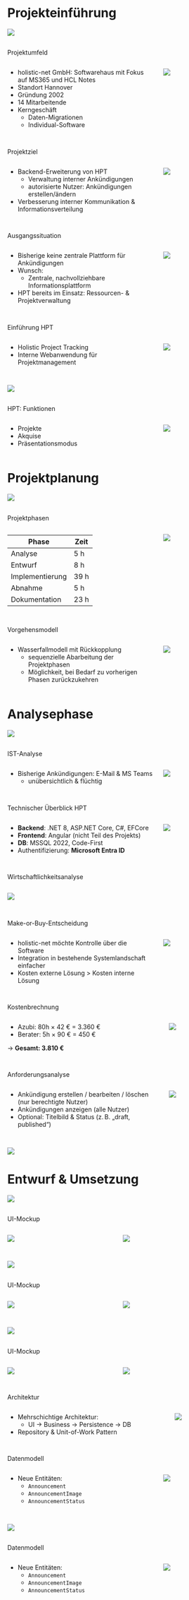 # Projekteinführung {auto-animate=true}
:::{.center}
![](./images/title-svgs/einfuehrung.svg)
:::

## {auto-animate=true}
:::{.subheader}
Projektumfeld
:::

:::: {.columns}
:::{.column width="40%" .incremental}
- holistic-net GmbH: Softwarehaus mit Fokus auf MS365 und HCL Notes
- Standort Hannover
- Gründung 2002
- 14 Mitarbeitende
- Kerngeschäft
  - Daten-Migrationen
  - Individual-Software
:::

:::{.column .r-stretch .center}
![](./images/title-svgs/meetTheTeam.svg)
:::
::::

## {auto-animate=true}
:::{.subheader}
Projektziel
:::

:::: {.columns}
:::{.column width="40%" .incremental}
- Backend-Erweiterung von HPT
  - Verwaltung interner Ankündigungen
  - autorisierte Nutzer: Ankündigungen erstellen/ändern
- Verbesserung interner Kommunikation & Informationsverteilung
:::

:::{.column .r-stretch .center .secure-layout}
![](./images/title-svgs/ziel.svg)
:::
::::

## {auto-animate=true}
:::{.subheader}
Ausgangssituation
:::

:::: {.columns}
:::{.column width="40%" .incremental}
- Bisherige keine zentrale Plattform für Ankündigungen
- Wunsch: 
  - Zentrale, nachvollziehbare Informationsplattform
- HPT bereits im Einsatz: Ressourcen- & Projektverwaltung
:::

:::{.column .r-stretch .center}
![](./images/title-svgs/ausgangssituation.svg)
:::
::::

## {auto-animate=true}
:::{.subheader}
Einführung HPT
:::

:::: {.columns}
:::{.column width="40%" .incremental}
- Holistic Project Tracking
- Interne Webanwendung für Projektmanagement
:::

:::{.column .r-stretch .center}
![](./images/hpt-fe/HPT_Main.png)
:::
::::

## {auto-animate=true .center}
![](./images/hpt-fe/HPT_Main.png)

## {auto-animate=true}
:::{.subheader}
HPT: Funktionen
:::

:::: {.columns}
:::{.column width="40%" .incremental}
- Projekte
- Akquise
- Präsentationsmodus
:::

:::{.column .r-stretch .center}
![](./images/hpt-fe/HPT_Main.png)
:::
::::

# Projektplanung {.center auto-animate=true}
:::{.center}
![](./images/title-svgs/undraw_scrum-board_uqku.svg)
:::

## {auto-animate=true}
:::{.subheader}
Projektphasen
:::

:::: {.columns}
:::{.column width="40%" .incremental}
| Phase            | Zeit |
|------------------|------|
| Analyse          | 5 h  |
| Entwurf          | 8 h  |
| Implementierung  | 39 h |
| Abnahme          | 5 h  |
| Dokumentation    | 23 h |
:::
<!-- GANTT-Diagramm einfügen -->

:::{.column .r-stretch .center}
![](./images/title-svgs/undraw_scrum-board_uqku.svg)
:::
::::

## {auto-animate=true}
:::{.subheader}
Vorgehensmodell
:::

:::: {.columns}
:::{.column width="40%" .incremental}
- Wasserfallmodell mit Rückkopplung
  - sequenzielle Abarbeitung der Projektphasen
  - Möglichkeit, bei Bedarf zu vorherigen Phasen zurückzukehren
:::

:::{.column .r-stretch .center}
![](./images/title-svgs/undraw_product-iteration_r2wg.svg)
:::
::::

# Analysephase {.center auto-animate=true}
:::{.center}
![](./images/title-svgs/analyse.svg)
:::

## {auto-animate=true}
:::{.subheader}
IST-Analyse
:::

:::: {.columns}
:::{.column width="40%" .incremental}
- Bisherige Ankündigungen: E-Mail & MS Teams
  - unübersichtlich & flüchtig
:::

:::{.column .r-stretch .center}
![](./images/title-svgs/analyse.svg)
:::
::::

## {auto-animate=true}
:::{.subheader}
Technischer Überblick HPT
:::

:::: {.columns}
:::{.column width="40%" .incremental}
- **Backend**: .NET 8, ASP.NET Core, C#, EFCore
- **Frontend**: Angular (nicht Teil des Projekts)
- **DB**: MSSQL 2022, Code-First
- Authentifizierung: **Microsoft Entra ID**
:::

:::{.column .r-stretch .center}
![](./images/title-svgs/analyse.svg)
:::
::::

## {auto-animate=true}
:::{.subheader}
Wirtschaftlichkeitsanalyse
:::

:::{.column .r-stretch .center}
![](./images/title-svgs/finance.svg)
:::

## {auto-animate=true}
:::{.subheader}
Make-or-Buy-Entscheidung
:::

:::: {.columns}
:::{.column width="40%" .incremental}
- holistic-net möchte Kontrolle über die Software
- Integration in bestehende Systemlandschaft einfacher
- Kosten externe Lösung > Kosten interne Lösung
:::

:::{.column .r-stretch .center}
![](./images/title-svgs/finance.svg)
:::
::::

## {auto-animate=true}
:::{.subheader}
Kostenbrechnung
:::

:::: {.columns}
:::{.column width="45%" .incremental}
- Azubi: 80h × 42 € = 3.360 €
- Berater: 5h × 90 € = 450 €

:::{.center .fragment}
&rarr; **Gesamt: 3.810 €**
:::
:::

:::{.column .r-stretch .center}
![](./images/title-svgs/undraw_calculator_21hp.svg)
:::
::::

## {auto-animate=true}
:::{.subheader}
Anforderungsanalyse
:::

:::: {.columns}
:::{.column width="45%" .incremental}
- Ankündigung erstellen / bearbeiten / löschen (nur berechtigte Nutzer)
- Ankündigungen anzeigen (alle Nutzer)
- Optional: Titelbild & Status (z. B. „draft, published“)

:::

:::{.column .r-stretch .center}
![](./images/diagramme/usecase_puml.png)
:::
::::

## {auto-animate=true .center}

:::{.r-stretch}
![](./images/diagramme/usecase_puml.png)
:::

# Entwurf & Umsetzung {.center auto-animate=true}
:::{.center}
![](./images/title-svgs/.svg)
:::

## {auto-animate=true}
:::{.subheader}
UI-Mockup
:::

:::: {.columns}
:::{.column .r-stretch .center}
![](./images/hpt-fe/hpt-mockup/Mockup_ItemsView.png)
:::
:::{.column .r-stretch .center}
![](./images/hpt-fe/hpt-mockup/Mockup_EditView.png)
:::
::::

## {auto-animate=true .center .r-stretch}

![](./images/hpt-fe/hpt-mockup/Mockup_ItemsView.png)

## {auto-animate=true}
:::{.subheader}
UI-Mockup
:::

:::: {.columns}
:::{.column .r-stretch .center}
![](./images/hpt-fe/hpt-mockup/Mockup_ItemsView.png)
:::
:::{.column .r-stretch .center}
![](./images/hpt-fe/hpt-mockup/Mockup_EditView.png)
:::
::::

## {auto-animate=true .center .r-stretch}

![](./images/hpt-fe/hpt-mockup/Mockup_EditView.png)

## {auto-animate=true}
:::{.subheader}
UI-Mockup
:::

:::: {.columns}
:::{.column .r-stretch .center}
![](./images/hpt-fe/hpt-mockup/Mockup_ItemsView.png)
:::
:::{.column .r-stretch .center}
![](./images/hpt-fe/hpt-mockup/Mockup_EditView.png)
:::
::::

## {auto-animate=true}
:::{.subheader}
Architektur
:::

:::: {.columns}
:::{.column width="50%" .incremental}
- Mehrschichtige Architektur: 
  - UI → Business → Persistence → DB
- Repository & Unit-of-Work Pattern
:::

:::{.column .r-stretch .center}
![](./images/diagramme/architektur.png)
:::
::::

## {auto-animate=true}
:::{.subheader}
Datenmodell
:::

:::: {.columns}
:::{.column width="40%" .incremental}
- Neue Entitäten:
  - `Announcement`
  - `AnnouncementImage`
  - `AnnouncementStatus`
:::

:::{.column .r-stretch .center}
![](./images/diagramme/ERM.png)
:::
::::

## {auto-animate=true .center}

![](./images/diagramme/ERM.png)

## {auto-animate=true}
:::{.subheader}
Datenmodell
:::

:::: {.columns}
:::{.column width="40%" .incremental}
- Neue Entitäten:
  - `Announcement`
  - `AnnouncementImage`
  - `AnnouncementStatus`
:::

:::{.column .r-stretch .center}
![](./images/diagramme/ERM.png)
:::
::::